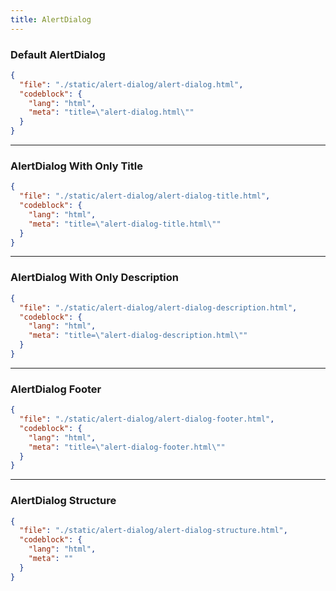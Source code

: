 ```yaml
---
title: AlertDialog
---
```


### Default AlertDialog

<ComponentPreview src="/alert-dialog/alert-dialog" />

```json doc-gen:file
{
  "file": "./static/alert-dialog/alert-dialog.html",
  "codeblock": {
    "lang": "html",
    "meta": "title=\"alert-dialog.html\""
  }
}
```

---

### AlertDialog With Only Title

<ComponentPreview src="/alert-dialog/alert-dialog-title" />

```json doc-gen:file
{
  "file": "./static/alert-dialog/alert-dialog-title.html",
  "codeblock": {
    "lang": "html",
    "meta": "title=\"alert-dialog-title.html\""
  }
}
```

---

### AlertDialog With Only Description

<ComponentPreview src="/alert-dialog/alert-dialog-description" />

```json doc-gen:file
{
  "file": "./static/alert-dialog/alert-dialog-description.html",
  "codeblock": {
    "lang": "html",
    "meta": "title=\"alert-dialog-description.html\""
  }
}
```

---

### AlertDialog Footer

<ComponentPreview src="/alert-dialog/alert-dialog-footer" />

```json doc-gen:file
{
  "file": "./static/alert-dialog/alert-dialog-footer.html",
  "codeblock": {
    "lang": "html",
    "meta": "title=\"alert-dialog-footer.html\""
  }
}
```

---

### AlertDialog Structure


```json doc-gen:file
{
  "file": "./static/alert-dialog/alert-dialog-structure.html",
  "codeblock": {
    "lang": "html",
    "meta": ""
  }
}
```